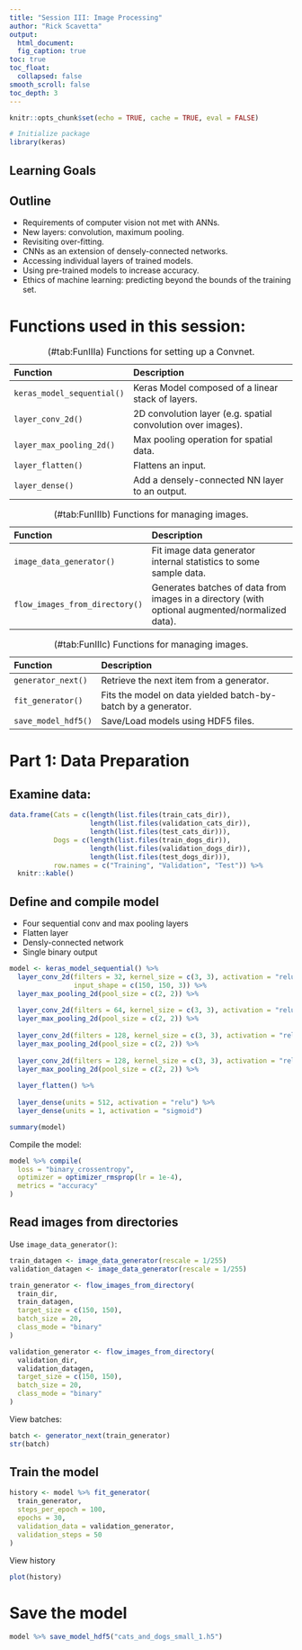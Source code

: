```yaml
---
title: "Session III: Image Processing"
author: "Rick Scavetta"
output:
  html_document:
  fig_caption: true
toc: true
toc_float:
  collapsed: false
smooth_scroll: false
toc_depth: 3
---
```

  
```r
knitr::opts_chunk$set(echo = TRUE, cache = TRUE, eval = FALSE)

# Initialize package
library(keras)
```

## Learning Goals


## Outline

- Requirements of computer vision not met with ANNs.
- New layers: convolution, maximum pooling.
- Revisiting over-fitting.
- CNNs as an extension of densely-connected networks.
- Accessing individual layers of trained models.
- Using pre-trained models to increase accuracy.
- Ethics of machine learning: predicting beyond the bounds of the training set.

# Functions used in this session:

Table: (\#tab:FunIIIa) Functions for setting up a Convnet.

| Function                   | Description                                                  |
|:---------------------------|:-------------------------------------------------------------| 
| `keras_model_sequential()` | Keras Model composed of a linear stack of layers.            |
| `layer_conv_2d()`          | 2D convolution layer (e.g. spatial convolution over images). |
| `layer_max_pooling_2d()`   | Max pooling operation for spatial data.                      |
| `layer_flatten()`          | Flattens an input.                                           |
| `layer_dense()`            | Add a densely-connected NN layer to an output.               |


Table: (\#tab:FunIIIb) Functions for managing images.

| Function                       | Description                                                                                     |
|:-------------------------------|:------------------------------------------------------------------------------------------------| 
| `image_data_generator()`       | Fit image data generator internal statistics to some sample data.                               |
| `flow_images_from_directory()` | Generates batches of data from images in a directory (with optional augmented/normalized data). |


Table: (\#tab:FunIIIc) Functions for managing images.

| Function                       | Description                                                                                     |
|:-------------------------------|:------------------------------------------------------------------------------------------------| 
| `generator_next()`             | Retrieve the next item from a generator.                                                        | 
| `fit_generator()`              | Fits the model on data yielded batch-by-batch by a generator.                                   |
| `save_model_hdf5()`            | Save/Load models using HDF5 files.                                                              |


# Part 1: Data Preparation

## Examine data:

```r

data.frame(Cats = c(length(list.files(train_cats_dir)),
                    length(list.files(validation_cats_dir)),
                    length(list.files(test_cats_dir))),
           Dogs = c(length(list.files(train_dogs_dir)),
                    length(list.files(validation_dogs_dir)),
                    length(list.files(test_dogs_dir))),
           row.names = c("Training", "Validation", "Test")) %>% 
  knitr::kable()


```

## Define and compile model

- Four sequential conv and max pooling layers
- Flatten layer
- Densly-connected network
- Single binary output

```r

model <- keras_model_sequential() %>%
  layer_conv_2d(filters = 32, kernel_size = c(3, 3), activation = "relu", 
                input_shape = c(150, 150, 3)) %>%
  layer_max_pooling_2d(pool_size = c(2, 2)) %>%
  
  layer_conv_2d(filters = 64, kernel_size = c(3, 3), activation = "relu") %>% 
  layer_max_pooling_2d(pool_size = c(2, 2)) %>%
  
  layer_conv_2d(filters = 128, kernel_size = c(3, 3), activation = "relu") %>% 
  layer_max_pooling_2d(pool_size = c(2, 2)) %>%
  
  layer_conv_2d(filters = 128, kernel_size = c(3, 3), activation = "relu") %>% 
  layer_max_pooling_2d(pool_size = c(2, 2)) %>%
  
  layer_flatten() %>%
  
  layer_dense(units = 512, activation = "relu") %>%
  layer_dense(units = 1, activation = "sigmoid")

summary(model)

```

Compile the model:

```r
model %>% compile(
  loss = "binary_crossentropy",
  optimizer = optimizer_rmsprop(lr = 1e-4),
  metrics = "accuracy"
)

```

## Read images from directories

Use `image_data_generator()`:

```r

train_datagen <- image_data_generator(rescale = 1/255)
validation_datagen <- image_data_generator(rescale = 1/255)

train_generator <- flow_images_from_directory(
  train_dir,
  train_datagen,
  target_size = c(150, 150),
  batch_size = 20,
  class_mode = "binary"
)

validation_generator <- flow_images_from_directory(
  validation_dir,
  validation_datagen,
  target_size = c(150, 150),
  batch_size = 20,
  class_mode = "binary"
)
```

View batches:

```r

batch <- generator_next(train_generator)
str(batch)

```

## Train the model

```r

history <- model %>% fit_generator(
  train_generator,
  steps_per_epoch = 100,
  epochs = 30,
  validation_data = validation_generator,
  validation_steps = 50
)

```

View history

```r
plot(history)
```

# Save the model

```r
model %>% save_model_hdf5("cats_and_dogs_small_1.h5")
```


